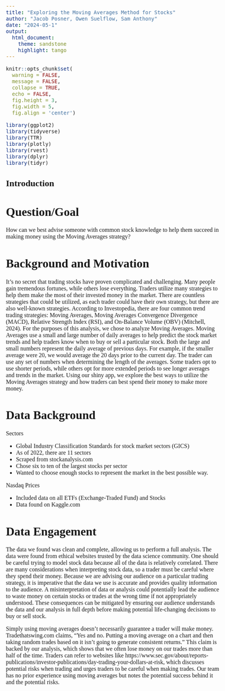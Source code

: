 ```yaml
---
title: "Exploring the Moving Averages Method for Stocks"
author: "Jacob Posner, Owen Suelflow, Sam Anthony"
date: "2024-05-1"
output: 
  html_document:
    theme: sandstone
    highlight: tango
---
```


```{=html}
<style type="text/css">
/* Whole document: */
body{
  font-family: "Palatino Linotype", "Book Antiqua", Palatino, serif;
  font-size: 12pt;
}
h1.title {
  font-size: 38px;
  text-align: center;
}
h4.author {
  font-size: 18px;
  text-align: center;
}
h4.date {
  font-size: 18px;
  text-align: center;
}
</style>
```

```r
knitr::opts_chunk$set(
  warning = FALSE,
  message = FALSE,
  collapse = TRUE, 
  echo = FALSE, 
  fig.height = 3, 
  fig.width = 5,
  fig.align = 'center')
```

```r
library(ggplot2)
library(tidyverse)
library(TTR)
library(plotly)
library(rvest)
library(dplyr)
library(tidyr)
```

## Introduction

# Question/Goal

How can we best advise someone with common stock knowledge to help them succeed in making money using the Moving Averages strategy?

# Background and Motivation

  It's no secret that trading stocks have proven complicated and challenging. Many people gain tremendous fortunes, while others lose everything. Traders utilize many strategies to help them make the most of their invested money in the market. There are countless strategies that could be utilized, as each trader could have their own strategy, but there are also well-known strategies. According to Investopedia, there are four common trend trading strategies: Moving Averages, Moving Averages Convergence Divergence (MACD), Relative Strength Index (RSI), and On-Balance Volume (OBV) (Mitchell, 2024). For the purposes of this analysis, we chose to analyze Moving Averages. Moving Averages use a small and large number of daily averages to help predict the stock market trends and help traders know when to buy or sell a particular stock. Both the large and small numbers represent the daily average of previous days. For example, if the smaller average were 20, we would average the 20 days prior to the current day. The trader can use any set of numbers when determining the length of the averages. Some traders opt to use shorter periods, while others opt for more extended periods to see longer averages and trends in the market. Using our shiny app, we explore the best ways to utilize the Moving Averages strategy and how traders can best spend their money to make more money. 
  
# Data Background 

Sectors

- Global Industry Classification Standards for stock market sectors (GICS)
- As of 2022, there are 11 sectors 
- Scraped from stockanalysis.com
- Chose six to ten of the largest stocks per sector
- Wanted to choose enough stocks to represent the market in the best possible way. 

Nasdaq Prices

- Included data on all ETFs (Exchange-Traded Fund) and Stocks
- Data found on Kaggle.com

# Data Engagement

The data we found was clean and complete, allowing us to perform a full analysis. The data were found from ethical websites trusted by the data science community. One should be careful trying to model stock data because all of the data is relatively correlated. There are many considerations when interpreting stock data, so a trader must be careful where they spend their money. Because we are advising our audience on a particular trading strategy, it is imperative that the data we use is accurate and provides quality information to the audience. A misinterpretation of data or analysis could potentially lead the audience to waste money on certain stocks or trades at the wrong time if not appropriately understood. These consequences can be mitigated by ensuring our audience understands the data and our analysis in full depth before making potential life-changing decisions to buy or sell stock. 

Simply using moving averages doesn’t necessarily guarantee a trader will make money. Tradethatswing.com claims, “Yes and no. Putting a moving average on a chart and then taking random trades based on it isn’t going to generate consistent returns.” This claim is backed by our analysis, which shows that we often lose money on our trades more than half of the time. Traders can refer to websites like https://www.sec.gov/about/reports-publications/investor-publications/day-trading-your-dollars-at-risk, which discusses potential risks when trading and urges traders to be careful when making trades. Our team has no prior experience using moving averages but notes the potential success behind it and the potential risks. 

